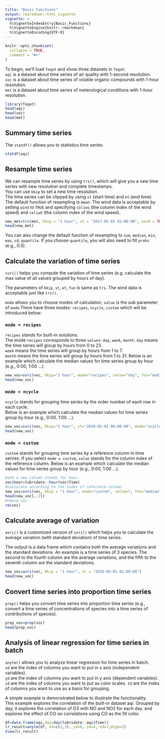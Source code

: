 ```yaml
---
title: "Basic Functions"
output: rmarkdown::html_vignette
vignette: >
  %\VignetteIndexEntry{Basic_Functions}
  %\VignetteEngine{knitr::rmarkdown}
  %\VignetteEncoding{UTF-8}
---
```


```r
knitr::opts_chunk$set(
  collapse = TRUE,
  comment = "#>"
)
```

To begin, we’ll load `foqat` and show three datasets in `foqat`:   
`aqi` is a dataset about time series of air quality with 1-second resolution.  
`voc` is a dataset about time series of volatile organic compounds with 1-hour resolution.   
`met` is a dataset about time series of meterological conditions with 1-hour resolution. 

```r
library(foqat)
head(aqi)
head(voc)
head(met)
```

## Summary time series  

The `statdf()` allows you to statistics time series:

```r
statdf(aqi)
```

## Resample time series  

We can resample time series by using `trs()`, which will give you a new time series with new resolution and complete timestamps.    
You can use `bkip` to set a new time resolution.  
The time series can be clipped by using `st` (start time) and `et` (end time).  
The default function of resampling is `mean`.
The wind data is acceptable by setting `wind` to `TRUE` and specifying `coliws` (the column index of the wind speed) and `coliwd` (the column index of the wind speed).  

```r
new_met=trs(met, bkip = "1 hour", st = "2017-05-01 01:00:00", wind = TRUE, coliws = 4, coliwd = 5)
head(new_met)
```

You can also change the default function of resampling to `sum`, `median`, `min`, `max`, `sd`, `quantile`. If you choose `quantile`, you will also need to fill `probs` (e.g., 0.5).

## Calculate the variation of time series

`svri()` helps you compute the variation of time series (e.g. calculate the max value of all values grouped by hours of day). 

The parameters of `bkip`, `st`, `et`, `fun` is same as `trs`. The wind data is acceptable just like `trs()`.  

`mode` allows you to choose modes of calculation, `value` is the sub parameter of `mode`.There have three modes:  `recipes`, `ncycle`, `custom` which will be introduced below:   

### `mode = recipes`

`recipes` stands for built-in solutions.  
The mode `recipes` corresponds to three `values`: `day`, `week`, `month`. `day` means the time series will group by hours from 0 to 23.  
`week` means the time series will group by hours from 1 to 7.  
`month` means the time series will group by hours from 1 to 31. 
Below is an example which calculate the median values for time series group by hour (e.g., 0:00, 1:00 ...).

```r
new_voc=svri(voc, bkip="1 hour", mode="recipes", value="day", fun="median")
head(new_voc)
```

### `mode = ncycle`

`ncycle` stands for grouping time series by the order number of each row in each cycle.  
Below is an example which calculate the median values for time series group by hour (e.g., 0:00, 1:00 ...). 

```r
new_voc=svri(voc, bkip="1 hour", st="2020-05-01 00:00:00", mode="ncycle", value=24, fun="median")
head(new_voc)
```

### `mode = custom`

`custom` stands for grouping time series by a reference column in time serires. If you select `mode = custom`, `value` stands for the column index of the reference column.
Below is an example which calculate the median values for time series group by hour (e.g., 0:00, 1:00 ...).

```r
#add a new column stands for hour.
voc$hour=lubridate::hour(voc$Time)
#calculate according to the index of reference column.
new_voc=svri(voc, bkip = "1 hour", mode="custom", value=7, fun="median")
head(new_voc[,-2])
#rmove voc 
rm(voc)
```

## Calculate average of variation

`avri()` is a customized version of `svri()` which helps you to calculate the average variation (with standard deviation) of time series.  

The output is a data frame which contains both the average variations and the standard deviations. An example is a time series of 3 species. The second to the fourth column are the average variations, and the fifth to the seventh column are the standard deviations.

```r
new_voc=avri(voc, bkip = "1 hour", st = "2020-05-01 01:00:00")
head(new_voc)
```

## Convert time series into proportion time series

`prop()` helps you convert time series into proportion time series (e.g., convert a time series of concentrations of species into a time series of contributions of species).  

```r
prop_voc=prop(voc)
head(prop_voc)
```

## Analysis of linear regression for time series in batch 

`anylm()` allows you to analyze linear regression for time series in batch.    
`xd` are the index of columns you want to put in x axis (independent variables).  
`yd` are the index of columns you want to put in y axis (dependent variables).  
`zd` are the index of columns you want to put as color scales.
`td` are the index of columns you want to use as a basis for grouping.  

A simple example is demonstrated below to illustrate the functionality.  
This example explores the correlation of the built-in dataset aqi. Grouped by day, it explores the correlation of O3 with NO and NO2 for each day. and explores the effect of CO on correlations using CO as the fill color.  

```r
df=data.frame(aqi,day=day(lubridate::aqi$Time))
lr_result=anylm(df, xd=c(2,3), yd=6, zd=4, td=7,dign=3)
View(lr_result)
```